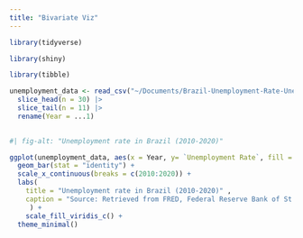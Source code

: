 ```yaml
---
title: "Bivariate Viz"
---
```



```r
library(tidyverse)

library(shiny)

library(tibble)

```


```r
unemployment_data <- read_csv("~/Documents/Brazil-Unemployment-Rate-Unemployment-Rate-2025-04-16-11-18.csv") |>
  slice_head(n = 30) |>
  slice_tail(n = 11) |>
  rename(Year = ...1)
 
```

```r
#| fig-alt: "Unemployment rate in Brazil (2010-2020)"

ggplot(unemployment_data, aes(x = Year, y= `Unemployment Rate`, fill = `Unemployment Rate`)) +
  geom_bar(stat = "identity") +
  scale_x_continuous(breaks = c(2010:2020)) +
  labs(
    title = "Unemployment rate in Brazil (2010-2020)" ,
    caption = "Source: Retrieved from FRED, Federal Reserve Bank of St. Louis"
     ) +
    scale_fill_viridis_c() +
  theme_minimal()
```

